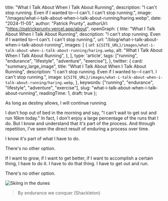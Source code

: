 
  title: "What I Talk About When I Talk About Running",
  description: "I can't stop running. Even if I wanted to—I can't. I can't stop running.",
  image: "/images/what-i-talk-about-when-i-talk-about-running/haring.webp",
  date: "2024-11-05",
  author: "Patrick Prunty",
  authorUrl: "https://patrickprunty.vercel.app/about",
  openGraph: {
    title: "What I Talk About When I Talk About Running",
    description: "I can't stop running. Even if I wanted to—I can't. I can't stop running.",
    url: "/blog/what-i-talk-about-when-i-talk-about-running",
    images: [
      {
        url: `${SITE_URL}/images/what-i-talk-about-when-i-talk-about-running/haring.webp`,
        alt: "What I Talk About When I Talk About Running",
      },
    ],
    type: 'article',
    tags: ["running", "endurance", "lifestyle", "adventure", "exercise"],
  },
  twitter: {
    card: "summary_large_image",
    title: "What I Talk About When I Talk About Running",
    description: "I can't stop running. Even if I wanted to—I can't. I can't stop running.",
    image: `${SITE_URL}/images/what-i-talk-about-when-i-talk-about-running/haring.webp`,
  },
  keywords: ["running", "endurance", "lifestyle", "adventure", "exercise"],
  slug: "what-i-talk-about-when-i-talk-about-running",
  readingTime: 1,
  draft: true
};


As long as destiny allows, I will continue running.

I don't hop out of bed in the morning and say, "I can't wait to get out and run 16km today." In fact, I don't enjoy a
large percentage of the runs that I do. But I know and understand that it's part of the process. And through repetition,
I've seen the direct result of enduring a process over time.

I know it's part of what I have to do.

There's no other option.

If I want to grow, if I want to get better, if I want to accomplish a certain thing, I have to do it. I have to do that thing.
I have to get out and run.

There's no other option.

![Skiing in the dunes](/images/dunes.jpg)

> By endurance we conquer (Shackleton)